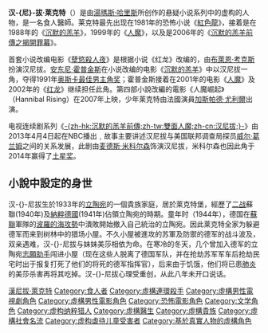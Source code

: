 {{expand|time=2014-08-18T14:57:27+00:00}}
{{unreferenced|time=2014-08-18T14:57:27+00:00}}
{{noteTA
|G1=Show
|G2=Movie
|G3=Hannibal Lecter
|T=zh-cn:汉尼拔·莱克特; zh-tw:漢尼拔·萊克特
}}
{{Infobox character
| name           = 汉-{尼}-拔·莱克特<br />Hannibal Lecter
| color          = #001
| series         = 
| image          = [[Image:Hannibal_Lecter.jpg|300px]]
| caption        = [[安東尼·鶴健士|安東尼·鶴健士]]饰演的汉-{尼}-拔·莱克特
| creator        = [[湯瑪斯·哈里斯|湯瑪斯·哈里斯]]
| portrayer      = [[拜仁·確斯|拜仁·確斯]]（《[[孽慾殺人夜|孽慾殺人夜]]》）<br />[[安東尼·鶴健士|安東尼·鶴健士]]（《[[沉默的羔羊|沉默的羔羊]]》、《[[人魔|人魔]]》、《[[红龙|红龙]]》）<br />[[加斯柏·烏尼奧|加斯柏·烏尼奧]]（《[[沉默的羔羊前傳之揭開罪幕|沉默的羔羊前傳之揭開罪幕]]》）<br />Aaran Thomas（年輕時；《沉默的羔羊前傳之揭開罪幕》）<br />[[邁茲·米克森|邁茲·米克森]]（《[[雙面人魔|-{zh-hk:沉默的羔羊前傳;zh-tw:雙面人魔;zh-cn:汉尼拔;}-]]》）
| nickname       = 人-{}-魔汉-{尼}-拔
| nationality    = 立陶宛裔美國
| alias          = Lloyd Wyman<br />Dr. Fell<br />Mr. Closter
| gender         = 男
| occupation     = [[精神科醫生|精神科醫生]]<br />[[外科醫師|外科醫師]]（前任）
| relatives      = 美莎·莱克特（Mischa Lecter）（妹妹）
}}
'''汉-{尼}-拔·莱克特'''（{{lang-en|Dr. Hannibal Lecter}}）是由[[湯瑪斯·哈里斯|湯瑪斯·哈里斯]]所创作的悬疑小说系列中的虚构的人物，是一名食人醫師。莱克特最先出现在1981年的恐怖小说《[[紅色龍|紅色龍]]》，接着是在1988年的《[[沉默的羔羊|沉默的羔羊]]》，1999年的《[[人魔|人魔]]》，以及是2006年的《[[沉默的羔羊前傳之揭開罪幕|沉默的羔羊前傳之揭開罪幕]]》。

首套小说改编电影《[[孽慾殺人夜|孽慾殺人夜]]》是根据小说《红龙》改编的，由[[布萊恩·考克斯_(演員)|布萊恩·考克斯]]扮演汉尼拔。[[安东尼·霍普金斯|安东尼·霍普金斯]]在小说改编的电影《[[沉默的羔羊|沉默的羔羊]]》中以汉尼拔一角，夺得1991年[[奥斯卡最佳男主角奖|奥斯卡最佳男主角奖]]；霍普金斯接着在2001年的电影《[[人魔|人魔]]》及2002年的《[[红龙|红龙]]》继续担任此角。第四部小說改編的電影《人魔崛起》（Hannibal Rising）在2007年上映，少年莱克特由法國演員[[加斯帕德·尤利爾|加斯帕德·尤利爾]]出演。

电视连续剧系列《[[雙面人魔|-{zh-hk:沉默的羔羊前傳;zh-tw:雙面人魔;zh-cn:汉尼拔;}-]]》由2013年4月4日起在NBC播出﹐故事主要讲述汉尼拔与美国联邦调查局探员[[威尔·葛兰姆|威尔·葛兰姆]]之间的关系发展，此剧由[[麦德斯·米科尔森|麦德斯·米科尔森]]饰演汉尼拔，米科尔森也因此角于2014年赢得了[[土星奖|土星奖]]。

==小說中設定的身世==
汉-{}-尼拔生於1933年的[[立陶宛|立陶宛]]的一個貴族家庭，居於莱克特堡，經歷了[[二战|二战]]蘇聯(1940年)及[[納粹德國|納粹德國]](1941年)佔領立陶宛的時期。童年时（1944年），德国在[[蘇聯|蘇聯]]軍隊的[[波羅的海攻勢|波羅的海攻勢]]中潰敗開始撤入自己統治的立陶宛。因此莱克特全家为躲避德军而来到树林中的猎场小屋。不久小屋被進攻的苏軍及防禦的德军的战斗波及，双亲遇难，汉-{}-尼拔与妹妹美莎相依为命。在寒冷的冬天，几个曾加入德军的立陶宛[[志願助手|志願助手]]闯进小屋（现在这些人脱离了德国军队，并在抢劫苏军军车后抢劫民宅时出于报复打死了他们的将死的德军指挥官），后来由于饥饿，他们将已患[[肺炎|肺炎]]的美莎杀害再将其吃掉。汉-{}-尼拔心理受重创，从此八年未开口说话。

{{Hannibal Lecter}}
{{DEFAULTSORT:Lecter, Hannibal}}
[[Category:漢尼拔·萊克特|]]
[[Category:食人者|Category:食人者]]
[[Category:虛構連環殺手|Category:虛構連環殺手]]
[[Category:虛構男性電視劇角色|Category:虛構男性電視劇角色]]
[[Category:虛構男性電影角色|Category:虛構男性電影角色]]
[[Category:恐怖電影角色|Category:恐怖電影角色]]
[[Category:文学角色|Category:文学角色]]
[[Category:虚构纳粹猎人|Category:虚构纳粹猎人]]
[[Category:虛構醫生|Category:虛構醫生]]
[[Category:虛構貴族|Category:虛構貴族]]
[[Category:虛構社會名流|Category:虛構社會名流]]
[[Category:虚构虐待儿童受害者|Category:虚构虐待儿童受害者]]
[[Category:基於真實人物的虛構角色|Category:基於真實人物的虛構角色]]